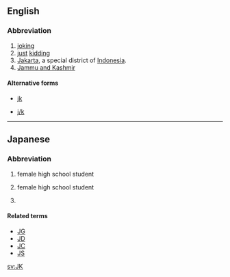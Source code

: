 {{also|JK|jk|j/k}}

==English==

===Abbreviation===
{{rfc-header|Abbreviation}}
{{head|en|abbreviation}}

# [[joking]]
# [[just]] [[kidding]]
# [[Jakarta]], a special district of [[Indonesia]].
# [[Jammu and Kashmir]]

====Alternative forms====
* {{sense|joking}} [[jk]]
* {{sense|just kidding}} [[j/k]]

----
==Japanese==

===Abbreviation===
{{rfc-header|Abbreviation}}
{{head|ja|noun}}

# {{abbreviation of|joshi kōsei|lang=ja}} {{gloss|[[女子高生]] ([[じょしこうせい]])}} female high school student
# {{abbreviation of|joshi kōkōsei|lang=ja}} {{gloss|[[女子高校生]] ([[じょしこうこうせい]])}} female high school student
# {{abbreviation of|jōshiki-teki ni kangaete|lang=ja}} {{gloss|[[常識的に考えて]]}}

====Related terms====
{{sense|female highschool student}}
* [[JG]]
* [[JD]]
* [[JC]]
* [[JS]]

[[sv:JK]]